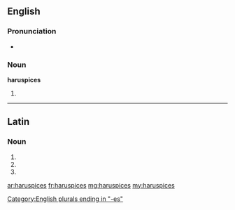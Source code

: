 ==English==

===Pronunciation===
* {{a|RP}} {{IPA|/hæˈɹʊspɪsiːz/}}

===Noun===
'''haruspices''' {{p}}

# {{plural of|haruspex}}

[[Category:English plurals ending in "-es"]]

----

==Latin==

===Noun===
{{la-noun-form|haruspicēs}}

# {{inflection of|haruspex|haruspex|nom|p|lang=la}}
# {{inflection of|haruspex|haruspex|acc|p|lang=la}}
# {{inflection of|haruspex|haruspex|voc|p|lang=la}}

[[ar:haruspices]]
[[fr:haruspices]]
[[mg:haruspices]]
[[my:haruspices]]